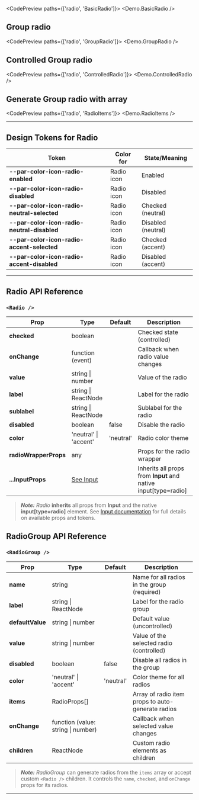 
<CodePreview paths={['radio', 'BasicRadio']}>
  <Demo.BasicRadio />
</CodePreview>

## Group radio

<CodePreview paths={['radio', 'GroupRadio']}>
  <Demo.GroupRadio />
</CodePreview>

## Controlled Group radio

<CodePreview paths={['radio', 'ControlledRadio']}>
  <Demo.ControlledRadio />
</CodePreview>

## Generate Group radio with array

<CodePreview paths={['radio', 'RadioItems']}>
  <Demo.RadioItems />
</CodePreview>

---

## Design Tokens for Radio

| **Token**                                   | **Color for** | **State/Meaning**  |
| ------------------------------------------- | ------------- | ------------------ |
| **--par-color-icon-radio-enabled**          | Radio icon    | Enabled            |
| **--par-color-icon-radio-disabled**         | Radio icon    | Disabled           |
| **--par-color-icon-radio-neutral-selected** | Radio icon    | Checked (neutral)  |
| **--par-color-icon-radio-neutral-disabled** | Radio icon    | Disabled (neutral) |
| **--par-color-icon-radio-accent-selected**  | Radio icon    | Checked (accent)   |
| **--par-color-icon-radio-accent-disabled**  | Radio icon    | Disabled (accent)  |

---

## Radio API Reference

### `<Radio />`

| **Prop**              | **Type**                       | **Default** | **Description**                                                |
| --------------------- | ------------------------------ | ----------- | -------------------------------------------------------------- |
| **checked**           | boolean                        |             | Checked state (controlled)                                     |
| **onChange**          | function (event)               |             | Callback when radio value changes                              |
| **value**             | string \| number               |             | Value of the radio                                             |
| **label**             | string \| ReactNode            |             | Label for the radio                                            |
| **sublabel**          | string \| ReactNode            |             | Sublabel for the radio                                         |
| **disabled**          | boolean                        | false       | Disable the radio                                              |
| **color**             | 'neutral' \| 'accent'          | 'neutral'   | Radio color theme                                              |
| **radioWrapperProps** | any                            |             | Props for the radio wrapper                                    |
| **...InputProps**     | [See Input](../base-input/dev) |             | Inherits all props from **Input** and native input[type=radio] |

> **_Note:_** _Radio_ **inherits** all props from **Input** and the native **input[type=radio]** element. See [Input documentation](../base-input/dev) for full details on available props and tokens.

## RadioGroup API Reference

### `<RadioGroup />`

| **Prop**         | **Type**                           | **Default** | **Description**                                   |
| ---------------- | ---------------------------------- | ----------- | ------------------------------------------------- |
| **name**         | string                             |             | Name for all radios in the group (required)       |
| **label**        | string \| ReactNode                |             | Label for the radio group                         |
| **defaultValue** | string \| number                   |             | Default value (uncontrolled)                      |
| **value**        | string \| number                   |             | Value of the selected radio (controlled)          |
| **disabled**     | boolean                            | false       | Disable all radios in the group                   |
| **color**        | 'neutral' \| 'accent'              | 'neutral'   | Color theme for all radios                        |
| **items**        | RadioProps[]                       |             | Array of radio item props to auto-generate radios |
| **onChange**     | function (value: string \| number) |             | Callback when selected value changes              |
| **children**     | ReactNode                          |             | Custom radio elements as children                 |

> **_Note:_** _RadioGroup_ can generate radios from the `items` array or accept custom `<Radio />` children. It controls the `name`, `checked`, and `onChange` props for its radios.

---
